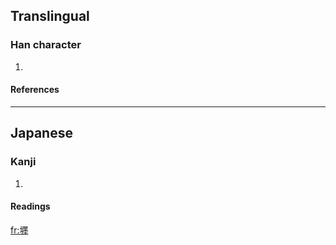 ==Translingual==
===Han character===
{{Han char|rn=32|rad=土|as=17|sn=20|four=|canj=土一田土 (GMWG), X土一田土 (XGMWG)}}
# {{defn|Han|sort=土17}}
====References====
{{Han ref|kx=0242.191|hdz=10501.041|uh=58E5|ud=22757}}
----
==Japanese==
===Kanji===
{{ja-kanji|grade=|rs=土17}}
# {{defn|Japanese}} 
====Readings====
{{ja-readings|on=[[てん]] (ten)|kun=}}

[[fr:壥]]